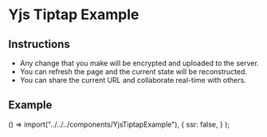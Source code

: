 # Yjs Tiptap Example

## Instructions

- Any change that you make will be encrypted and uploaded to the
  server.
- You can refresh the page and the current state will be
  reconstructed.
- You can share the current URL and collaborate real-time with others.

## Example


  () => import("../../../components/YjsTiptapExample"),
  {
    ssr: false,
  }
);

<YjsTiptapExample />
